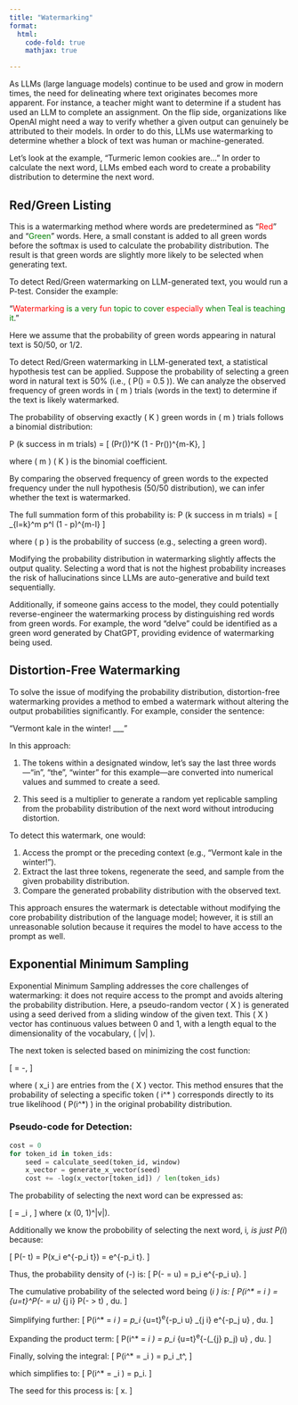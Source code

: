 ```yaml
---
title: "Watermarking"
format:
  html:
    code-fold: true
    mathjax: true

---
```


As LLMs (large language models) continue to be used and grow in modern times, the need for delineating where text originates becomes more apparent. For instance, a teacher might want to determine if a student has used an LLM to complete an assignment. On the flip side, organizations like OpenAI might need a way to verify whether a given output can genuinely be attributed to their models. In order to do this, LLMs use watermarking to determine whether a block of text was human or machine-generated.  

Let's look at the example, "Turmeric lemon cookies are..." In order to calculate the next word, LLMs embed each word to create a probability distribution to determine the next word.

## Red/Green Listing

This is a watermarking method where words are predetermined as "<span style='color:red'>Red</span>" and "<span style='color:green'>Green</span>" words. Here, a small constant is added to all green words before the softmax is used to calculate the probability distribution. The result is that green words are slightly more likely to be selected when generating text.

To detect Red/Green watermarking on LLM-generated text, you would run a P-test. Consider the example:  

“<span style='color:red'>Watermarking</span> <span style='color:green'>is a very</span> <span style='color:red'>fun</span> <span style='color:green'>topic to cover</span> <span style='color:red'>especially</span> <span style='color:green'>when Teal is teaching it</span>.”

Here we assume that the probability of green words appearing in natural text is 50/50, or 1/2. 

To detect Red/Green watermarking in LLM-generated text, a statistical hypothesis test can be applied. Suppose the probability of selecting a green word in natural text is 50% (i.e., \( P(\text{Green}) = 0.5 \)). We can analyze the observed frequency of green words in \( m \) trials (words in the text) to determine if the text is likely watermarked.

The probability of observing exactly \( K \) green words in \( m \) trials follows a binomial distribution:


P (k success in m trials) = \[ (Pr(\text{successes}))^K \cdot (1 - Pr(\text{successes}))^{m-K},
\]

where \( m \) \( K \) is the binomial coefficient.


By comparing the observed frequency of green words to the expected frequency under the null hypothesis (50/50 distribution), we can infer whether the text is watermarked.

The full summation form of this probability is: P (k success in m trials) = \[ \sum_{l=k}^m p^l \cdot (1 - p)^{m-l} \binom{m}{l}
\]

where \( p \) is the probability of success (e.g., selecting a green word).

Modifying the probability distribution in watermarking slightly affects the output quality. Selecting a word that is not the highest probability increases the risk of hallucinations since LLMs are auto-generative and build text sequentially. 

Additionally, if someone gains access to the model, they could potentially reverse-engineer the watermarking process by distinguishing red words from green words. For example, the word "delve" could be identified as a green word generated by ChatGPT, providing evidence of watermarking being used.

## Distortion-Free Watermarking 

To solve the issue of modifying the probability distribution, distortion-free watermarking provides a method to embed a watermark without altering the output probabilities significantly. For example, consider the sentence:

"Vermont kale in the winter! ___"

In this approach:

1. The tokens within a designated window, let’s say the last three words—"in", "the", "winter" for this example—are converted into numerical values and summed to create a seed.

2. This seed is a multiplier to generate a random yet replicable sampling from the probability distribution of the next word without introducing distortion.

To detect this watermark, one would:

1. Access the prompt or the preceding context (e.g., "Vermont kale in the winter!").
2. Extract the last three tokens, regenerate the seed, and sample from the given probability distribution.
3. Compare the generated probability distribution with the observed text.

This approach ensures the watermark is detectable without modifying the core probability distribution of the language model; however, it is still an unreasonable solution because it requires the model to have access to the prompt as well.

## Exponential Minimum Sampling

Exponential Minimum Sampling addresses the core challenges of watermarking: it does not require access to the prompt and avoids altering the probability distribution. Here, a pseudo-random vector \( X \) is generated using a seed derived from a sliding window of the given text. This \( X \) vector has continuous values between 0 and 1, with a length equal to the dimensionality of the vocabulary, \( |v| \).

The next token is selected based on minimizing the cost function:

\[
\text{Cost} = -\frac{\log(x_i)}{\text{len(token\_ids)}},
\]

where \( x_i \) are entries from the \( X \) vector. This method ensures that the probability of selecting a specific token \( i^* \) corresponds directly to its true likelihood \( P(i^*) \) in the original probability distribution.

### Pseudo-code for Detection:

```python
cost = 0
for token_id in token_ids:
    seed = calculate_seed(token_id, window)
    x_vector = generate_x_vector(seed)
    cost += -log(x_vector[token_id]) / len(token_ids)
```


The probability of selecting the next word can be expressed as:

\[
\text{next} = \arg\min_i \frac{-\log x_i}{p_i},
\]
where \(x \sim \text{Uniform}(0, 1)^|v|\).

Additionally we know the probobility of selecting the next word, i*, is just P(i*) because: 

\[
P\left(-\frac{\log x_i}{p_i} \geq t\right) = P\left(x_i \leq e^{-p_i t}\right) = e^{-p_i t}.
\]

Thus, the probability density of \(-\frac{\log x_i}{p_i}\) is:
\[
P\left(-\frac{\log x_i}{p_i} = u\right) = p_i \cdot e^{-p_i u}.
\]

The cumulative probability of the selected word being \(\arg\min_i \frac{-\log x_i}{p_i}\) is:
\[
P\left(i^* = \arg\min_i \frac{-\log x_i}{p_i}\right) = 
\int_{u=t}^\infty P\left(-\frac{\log x_i}{p_i} = u\right) 
\prod_{j \neq i} P\left(-\frac{\log x_j}{p_j} > t\right) \, du.
\]

Simplifying further:
\[
P\left(i^* = \arg\min_i \frac{-\log x_i}{p_i}\right) = 
p_i \int_{u=t}^\infty e^{-p_i u} \prod_{j \neq i} e^{-p_j u} \, du.
\]

Expanding the product term:
\[
P\left(i^* = \arg\min_i \frac{-\log x_i}{p_i}\right) = 
p_i \int_{u=t}^\infty e^{-\left(\sum_{j} p_j\right) u} \, du.
\]

Finally, solving the integral:
\[
P\left(i^* = \arg\min_i \frac{-\log x_i}{p_i}\right) = 
p_i \cdot \left[-\frac{1}{\sum_{j} p_j} e^{-\left(\sum_{j} p_j\right) u}\right]_t^\infty,
\]

which simplifies to:
\[
P\left(i^* = \arg\min_i \frac{-\log x_i}{p_i}\right) = p_i.
\]

The seed for this process is:
\[
\text{Seed: } x.
\]